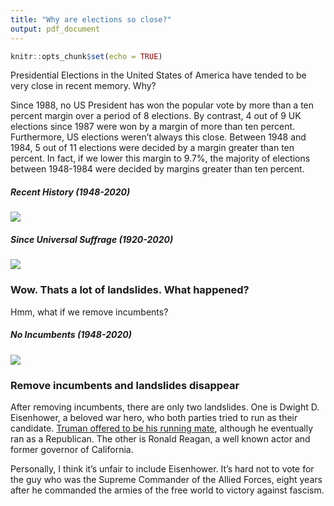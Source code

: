 ```yaml
---
title: "Why are elections so close?"
output: pdf_document
---
```


```r
knitr::opts_chunk$set(echo = TRUE)
```

Presidential Elections in the United States of America have tended to be very close in recent memory. Why?

Since 1988, no US President has won the popular vote by more than a ten percent margin over a period of 8 elections. By contrast, 4 out of 9 UK elections since 1987 were won by a margin of more than ten percent. Furthermore, US elections weren't always this close. Between 1948 and 1984, 5 out of 11 elections were decided by a margin greater than ten percent. In fact, if we lower this margin to 9.7%, the majority of elections between 1948-1984 were decided by margins greater than ten percent.


  


##### Recent History (1948-2020)

![](Images/pres_elect_margin.png)


##### Since Universal Suffrage (1920-2020)

![](Images/pres_elect_1920.png)




### Wow. Thats a lot of landslides. What happened?

Hmm, what if we remove incumbents?



##### No Incumbents (1948-2020)

![](Images/pres_elect_1948_no_incumbents.png)




### Remove incumbents and landslides disappear

After removing incumbents, there are only two landslides. One is Dwight D. Eisenhower, a beloved war hero, who both parties tried to run as their candidate. [Truman offered to be his running mate](https://en.wikipedia.org/wiki/Draft_Eisenhower_movement#%22Eisenhower_Boom%22_(1948)), although he eventually ran as a Republican. The other is Ronald Reagan, a well known actor and former governor of California.


Personally, I think it's unfair to include Eisenhower. It's hard not to vote for the guy who was the Supreme Commander of the Allied Forces, eight years after he commanded the armies of the free world to victory against fascism.


